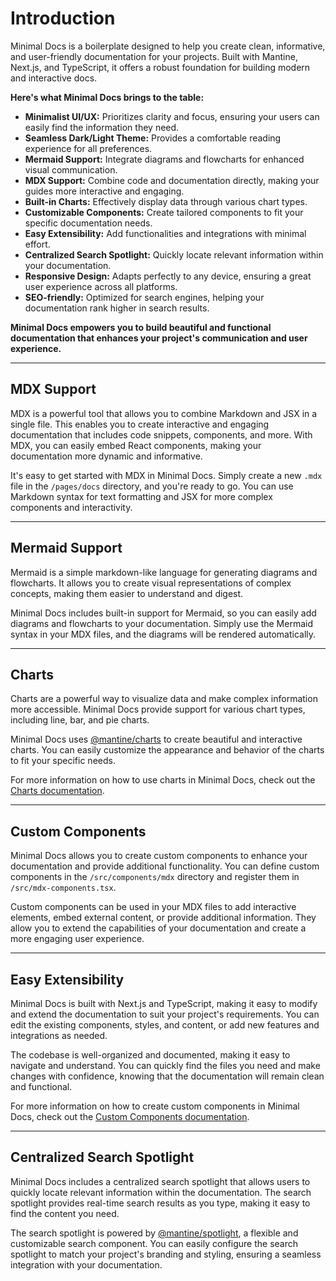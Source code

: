 # Introduction

Minimal Docs is a boilerplate designed to help you create clean, informative, and user-friendly documentation for your projects. Built with Mantine, Next.js, and TypeScript, it offers a robust foundation for building modern and interactive docs.

**Here's what Minimal Docs brings to the table:**

* **Minimalist UI/UX:**  Prioritizes clarity and focus, ensuring your users can easily find the information they need.
* **Seamless Dark/Light Theme:**  Provides a comfortable reading experience for all preferences.
* **Mermaid Support:**  Integrate diagrams and flowcharts for enhanced visual communication.
* **MDX Support:**  Combine code and documentation directly, making your guides more interactive and engaging.
* **Built-in Charts:**  Effectively display data through various chart types.
* **Customizable Components:**  Create tailored components to fit your specific documentation needs.
* **Easy Extensibility:**  Add functionalities and integrations with minimal effort.
* **Centralized Search Spotlight:**  Quickly locate relevant information within your documentation.
* **Responsive Design:**  Adapts perfectly to any device, ensuring a great user experience across all platforms.
* **SEO-friendly:**  Optimized for search engines, helping your documentation rank higher in search results.

**Minimal Docs empowers you to build beautiful and functional documentation that enhances your project's communication and user experience.**

---

## MDX Support

MDX is a powerful tool that allows you to combine Markdown and JSX in a single file.
This enables you to create interactive and engaging documentation that includes code 
snippets, components, and more. With MDX, you can easily embed React components, making 
your documentation more dynamic and informative.

It's easy to get started with MDX in Minimal Docs. Simply create a new `.mdx` file in the
`/pages/docs` directory, and you're ready to go. You can use Markdown syntax for text
formatting and JSX for more complex components and interactivity.

---

## Mermaid Support

Mermaid is a simple markdown-like language for generating diagrams and flowcharts.
It allows you to create visual representations of complex concepts, making them easier 
to understand and digest.

Minimal Docs includes built-in support for Mermaid, so you can easily add diagrams and
flowcharts to your documentation. Simply use the Mermaid syntax in your MDX files, and
the diagrams will be rendered automatically.

---

## Charts

Charts are a powerful way to visualize data and make complex information more accessible.
Minimal Docs provide support for various chart types, including line, bar, and pie charts.

Minimal Docs uses [@mantine/charts](https://mantine.dev/charts/getting-started/) to create
beautiful and interactive charts. You can easily customize the appearance and behavior of
the charts to fit your specific needs.

For more information on how to use charts in Minimal Docs, check out the [Charts documentation](/docs/components/charts).

---

## Custom Components

Minimal Docs allows you to create custom components to enhance your documentation and
provide additional functionality. You can define custom components in the `/src/components/mdx`
directory and register them in `/src/mdx-components.tsx`.

Custom components can be used in your MDX files to add interactive elements, embed external
content, or provide additional information. They allow you to extend the capabilities of
your documentation and create a more engaging user experience.

---

## Easy Extensibility

Minimal Docs is built with Next.js and TypeScript, making it easy to modify and extend the
documentation to suit your project's requirements. You can edit the existing components,
styles, and content, or add new features and integrations as needed.

The codebase is well-organized and documented, making it easy to navigate and understand.
You can quickly find the files you need and make changes with confidence, knowing that the
documentation will remain clean and functional.

For more information on how to create custom components in Minimal Docs, check out the
[Custom Components documentation](/docs/components/custom).

---

## Centralized Search Spotlight

Minimal Docs includes a centralized search spotlight that allows users to quickly locate
relevant information within the documentation. The search spotlight provides real-time
search results as you type, making it easy to find the content you need.

The search spotlight is powered by [@mantine/spotlight](https://mantine.dev/x/spotlight/),
a flexible and customizable search component. You can easily configure the search spotlight
to match your project's branding and styling, ensuring a seamless integration with your
documentation.
